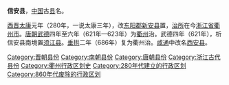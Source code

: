 '''信安县'''，[[中国|中国]]古[[县|县]]名。

[[西晋|西晋]][[太康_(西晋)|太康]]元年（280年，一说太康三年），改[[東陽郡_(漢代)|东阳郡]][[新安县_(东汉)|新安县]]置，[[治所|治所]]在今[[浙江省|浙江省]][[衢州市|衢州市]]。[[唐朝|唐朝]][[武德|武德]]四年至六年（621年—623年）为[[衢州_(古代)|衢州]]治。武德四年（621年），析信安县南境置[[须江县|须江县]]。[[垂拱|垂拱]]二年（686年）复为衢州治。[[咸通|咸通]]中改名[[西安县_(唐朝)|西安县]]。

{{浙江行政区划小作品}}
{{DEFAULTSORT:X}}
[[Category:晋朝县份|Category:晋朝县份]]
[[Category:南朝县份|Category:南朝县份]]
[[Category:唐朝县份|Category:唐朝县份]]
[[Category:浙江古代县份|Category:浙江古代县份]]
[[Category:衢州行政区划史|Category:衢州行政区划史]]
[[Category:280年代建立的行政区划|Category:280年代建立的行政区划]]
[[Category:860年代废除的行政区划|Category:860年代废除的行政区划]]